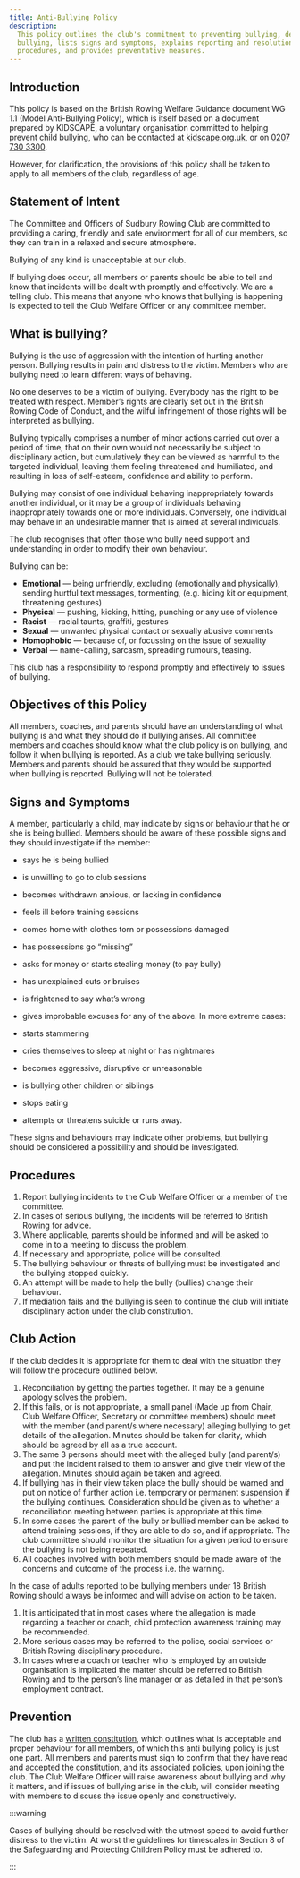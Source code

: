 ```yaml
---
title: Anti-Bullying Policy
description:
  This policy outlines the club's commitment to preventing bullying, defines
  bullying, lists signs and symptoms, explains reporting and resolution
  procedures, and provides preventative measures.
---
```


## Introduction

This policy is based on the British Rowing Welfare Guidance document WG 1.1
(Model Anti-Bullying Policy), which is itself based on a document prepared by
KIDSCAPE, a voluntary organisation committed to helping prevent child bullying,
who can be contacted at [kidscape.org.uk](https://kidscape.org.uk/), or on
[0207 730 3300](tel:02077303300).

However, for clarification, the provisions of this policy shall be taken to
apply to all members of the club, regardless of age.

## Statement of Intent

The Committee and Officers of Sudbury Rowing Club are committed to providing a
caring, friendly and safe environment for all of our members, so they can train
in a relaxed and secure atmosphere.

Bullying of any kind is unacceptable at our club.

If bullying does occur, all members or parents should be able to tell and know
that incidents will be dealt with promptly and effectively. We are a telling
club. This means that anyone who knows that bullying is happening is expected to
tell the Club Welfare Officer or any committee member.

## What is bullying?

Bullying is the use of aggression with the intention of hurting another person.
Bullying results in pain and distress to the victim. Members who are bullying
need to learn different ways of behaving.

No one deserves to be a victim of bullying. Everybody has the right to be
treated with respect. Member’s rights are clearly set out in the British Rowing
Code of Conduct, and the wilful infringement of those rights will be interpreted
as bullying.

Bullying typically comprises a number of minor actions carried out over a period
of time, that on their own would not necessarily be subject to disciplinary
action, but cumulatively they can be viewed as harmful to the targeted
individual, leaving them feeling threatened and humiliated, and resulting in
loss of self-esteem, confidence and ability to perform.

Bullying may consist of one individual behaving inappropriately towards another
individual, or it may be a group of individuals behaving inappropriately towards
one or more individuals. Conversely, one individual may behave in an undesirable
manner that is aimed at several individuals.

The club recognises that often those who bully need support and understanding in
order to modify their own behaviour.

Bullying can be:

- **Emotional** — being unfriendly, excluding (emotionally and physically),
  sending hurtful text messages, tormenting, (e.g. hiding kit or equipment,
  threatening gestures)
- **Physical** — pushing, kicking, hitting, punching or any use of violence
- **Racist** — racial taunts, graffiti, gestures
- **Sexual** — unwanted physical contact or sexually abusive comments
- **Homophobic** — because of, or focussing on the issue of sexuality
- **Verbal** — name-calling, sarcasm, spreading rumours, teasing.

This club has a responsibility to respond promptly and effectively to issues of
bullying.

## Objectives of this Policy

All members, coaches, and parents should have an understanding of what bullying
is and what they should do if bullying arises. All committee members and coaches
should know what the club policy is on bullying, and follow it when bullying is
reported. As a club we take bullying seriously. Members and parents should be
assured that they would be supported when bullying is reported. Bullying will
not be tolerated.

## Signs and Symptoms

A member, particularly a child, may indicate by signs or behaviour that he or
she is being bullied. Members should be aware of these possible signs and they
should investigate if the member:

- says he is being bullied
- is unwilling to go to club sessions
- becomes withdrawn anxious, or lacking in confidence
- feels ill before training sessions
- comes home with clothes torn or possessions damaged
- has possessions go “missing”
- asks for money or starts stealing money (to pay bully)
- has unexplained cuts or bruises
- is frightened to say what’s wrong
- gives improbable excuses for any of the above. In more extreme cases:

- starts stammering
- cries themselves to sleep at night or has nightmares
- becomes aggressive, disruptive or unreasonable
- is bullying other children or siblings
- stops eating
- attempts or threatens suicide or runs away.

These signs and behaviours may indicate other problems, but bullying should be
considered a possibility and should be investigated.

## Procedures

1. Report bullying incidents to the Club Welfare Officer or a member of the
   committee.
1. In cases of serious bullying, the incidents will be referred to British
   Rowing for advice.
1. Where applicable, parents should be informed and will be asked to come in to
   a meeting to discuss the problem.
1. If necessary and appropriate, police will be consulted.
1. The bullying behaviour or threats of bullying must be investigated and the
   bullying stopped quickly.
1. An attempt will be made to help the bully (bullies) change their behaviour.
1. If mediation fails and the bullying is seen to continue the club will
   initiate disciplinary action under the club constitution.

## Club Action

If the club decides it is appropriate for them to deal with the situation they
will follow the procedure outlined below.

1. Reconciliation by getting the parties together. It may be a genuine apology
   solves the problem.
1. If this fails, or is not appropriate, a small panel (Made up from Chair, Club
   Welfare Officer, Secretary or committee members) should meet with the member
   (and parent/s where necessary) alleging bullying to get details of the
   allegation. Minutes should be taken for clarity, which should be agreed by
   all as a true account.
1. The same 3 persons should meet with the alleged bully (and parent/s) and put
   the incident raised to them to answer and give their view of the allegation.
   Minutes should again be taken and agreed.
1. If bullying has in their view taken place the bully should be warned and put
   on notice of further action i.e. temporary or permanent suspension if the
   bullying continues. Consideration should be given as to whether a
   reconciliation meeting between parties is appropriate at this time.
1. In some cases the parent of the bully or bullied member can be asked to
   attend training sessions, if they are able to do so, and if appropriate. The
   club committee should monitor the situation for a given period to ensure the
   bullying is not being repeated.
1. All coaches involved with both members should be made aware of the concerns
   and outcome of the process i.e. the warning.

In the case of adults reported to be bullying members under 18 British Rowing
should always be informed and will advise on action to be taken.

1. It is anticipated that in most cases where the allegation is made regarding a
   teacher or coach, child protection awareness training may be recommended.
1. More serious cases may be referred to the police, social services or British
   Rowing disciplinary procedure.
1. In cases where a coach or teacher who is employed by an outside organisation
   is implicated the matter should be referred to British Rowing and to the
   person’s line manager or as detailed in that person’s employment contract.

## Prevention

The club has a [written constitution](./constitution), which outlines what is
acceptable and proper behaviour for all members, of which this anti bullying
policy is just one part. All members and parents must sign to confirm that they
have read and accepted the constitution, and its associated policies, upon
joining the club. The Club Welfare Officer will raise awareness about bullying
and why it matters, and if issues of bullying arise in the club, will consider
meeting with members to discuss the issue openly and constructively.

:::warning

Cases of bullying should be resolved with the utmost speed to avoid further
distress to the victim. At worst the guidelines for timescales in Section 8 of
the Safeguarding and Protecting Children Policy must be adhered to.

:::
